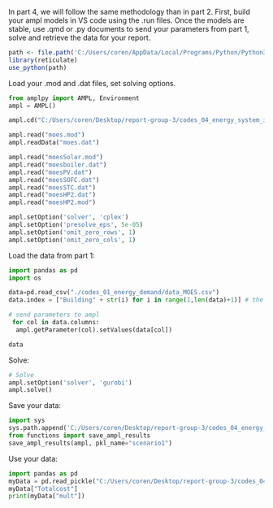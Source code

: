 

In part 4, we will follow the same methodology than in part 2. First, build your ampl models in VS code using the .run files. Once the models are stable, use .qmd or .py documents to send your parameters from part 1, solve and retrieve the data for your report.


```r
path <- file.path('C:/Users/coren/AppData/Local/Programs/Python/Python310/python.exe')
library(reticulate)
use_python(path)
```
Load your .mod and .dat files, set solving options.

```python
from amplpy import AMPL, Environment
ampl = AMPL()

ampl.cd("C:/Users/coren/Desktop/report-group-3/codes_04_energy_system_integration/ampl_files") # select the right folder

ampl.read("moes.mod")
ampl.readData("moes.dat")

ampl.read("moesSolar.mod")
ampl.read("moesboiler.dat")
ampl.read("moesPV.dat")
ampl.read("moesSOFC.dat")
ampl.read("moesSTC.dat")
ampl.read("moesHP2.dat")
ampl.read("moesHP2.mod")

ampl.setOption('solver', 'cplex')
ampl.setOption('presolve_eps', 5e-05)
ampl.setOption('omit_zero_rows', 1)
ampl.setOption('omit_zero_cols', 1)

```


Load the data from part 1:

```python
import pandas as pd
import os

data=pd.read_csv("./codes_01_energy_demand/data_MOES.csv")
data.index = ["Building" + str(i) for i in range(1,len(data)+1)] # the index of the dataframe has to match the values of the set "Buildings" in ampl

# send parameters to ampl
 for col in data.columns:
  ampl.getParameter(col).setValues(data[col])

data

```

Solve:

```python
# Solve
ampl.setOption('solver', 'gurobi')
ampl.solve()
```


Save your data:

```python
import sys
sys.path.append('C:/Users/coren/Desktop/report-group-3/codes_04_energy_system_integration/')
from functions import save_ampl_results
save_ampl_results(ampl, pkl_name="scenario1")
```

Use your data:

```python
import pandas as pd
myData = pd.read_pickle("C:/Users/coren/Desktop/report-group-3/codes_04_energy_system_integration/results/scenario1.pkl")
myData["Totalcost"]
print(myData["mult"])
```













